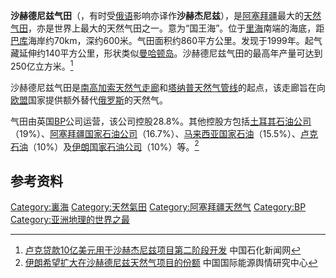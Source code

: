 '''沙赫德尼兹气田'''（{{lang-az|'''Şahdəniz qaz-kondensat yataq'''}}，有时受[[俄语|俄语]]影响亦译作'''沙赫杰尼兹'''），是[[阿塞拜疆|阿塞拜疆]]最大的[[天然气田|天然气田]]，亦是世界上最大的天然气田之一。意为“国王海”。位于[[里海|里海]]南端的海底，距[[巴库|巴库]]海岸约70km，深约600米。气田面积约860平方公里。发现于1999年。起气藏延伸约140平方公里，形状类似[[曼哈顿岛|曼哈顿岛]]。沙赫德尼兹气田的最高年产量可达到250亿立方米。<ref>[http://www.sinopecnews.com.cn/news/content/2015-08/12/content_1549294.shtml 卢克贷款10亿美元用于沙赫杰尼兹项目第二阶段开发] {{Wayback|url=http://www.sinopecnews.com.cn/news/content/2015-08/12/content_1549294.shtml |date=20161129021858 }} 中国石化新闻网</ref>

沙赫德尼兹气田是[[南高加索天然气走廊|南高加索天然气走廊]]和[[塔纳普天然气管线|塔纳普天然气管线]]的起点，该走廊旨在向[[欧盟|欧盟]]国家提供额外替代[[俄罗斯|俄罗斯]]的天然气。

气田由英国[[BP|BP]]公司运营，该公司控股28.8%。其他控股方包括[[土耳其石油公司|土耳其石油公司]]（19%）、[[阿塞拜疆国家石油公司|阿塞拜疆国家石油公司]]（16.7%）、[[马来西亚国家石油|马来西亚国家石油]]（15.5%）、[[卢克石油|卢克石油]]（10%）及[[伊朗国家石油公司|伊朗国家石油公司]]（10%）等。<ref>[http://www.energypo.org/iran-hopes-to-expand-in-shahedenizi-share-of-natural-gas-project/ 伊朗希望扩大在沙赫德尼兹天然气项目的份额]{{Dead link|date=2018年9月 |bot=InternetArchiveBot |fix-attempted=yes }} 中国国际能源舆情研究中心</ref>

==参考资料==
{{reflist}}

{{Azerbaijan-geo-stub}}
[[Category:裏海|Category:裏海]]
[[Category:天然氣田|Category:天然氣田]]
[[Category:阿塞拜疆天然气|Category:阿塞拜疆天然气]]
[[Category:BP|Category:BP]]
[[Category:亚洲地理的世界之最|Category:亚洲地理的世界之最]]